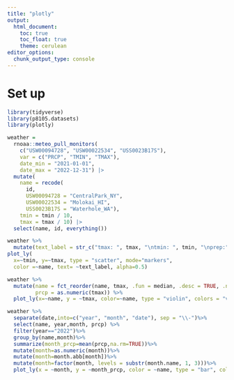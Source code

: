 ```yaml
---
title: "plotly"
output: 
  html_document:
    toc: true
    toc_float: true
    theme: cerulean
editor_options: 
  chunk_output_type: console
---
```


# Set up 
```r
library(tidyverse)
library(p8105.datasets)
library(plotly)
```

```r
weather = 
  rnoaa::meteo_pull_monitors(
    c("USW00094728", "USW00022534", "USS0023B17S"),
    var = c("PRCP", "TMIN", "TMAX"), 
    date_min = "2021-01-01",
    date_max = "2022-12-31") |>
  mutate(
    name = recode(
      id, 
      USW00094728 = "CentralPark_NY", 
      USW00022534 = "Molokai_HI",
      USS0023B17S = "Waterhole_WA"),
    tmin = tmin / 10,
    tmax = tmax / 10) |>
  select(name, id, everything())
```

```r
weather %>%
  mutate(text_label = str_c("tmax: ", tmax, "\ntmin: ", tmin, "\nprep:", prcp)) %>%
plot_ly(
  x=~tmin, y=~tmax, type = "scatter", mode="markers",
  color =~name, text= ~text_label, alpha=0.5)
```

```r
weather %>%
  mutate(name = fct_reorder(name, tmax, .fun = median, .desc = TRUE, .na_rm = TRUE),
         prcp = as.numeric(tmax)) %>%
  plot_ly(x=~name, y = ~tmax, color=~name, type = "violin", colors = "viridis")
```

```r
weather %>% 
  separate(date,into=c("year", "month", "date"), sep = "\\-")%>%
  select(name, year,month, prcp) %>%
  filter(year=="2022")%>%
  group_by(name,month)%>%
  summarize(month_prcp=mean(prcp,na.rm=TRUE))%>%
  mutate(month=as.numeric(month))%>%
  mutate(month=month.abb[month])%>%
  mutate(month=factor(month, levels = substr(month.name, 1, 3)))%>%
  plot_ly(x = ~month, y = ~month_prcp, color = ~name, type = "bar", colors = "viridis")
```